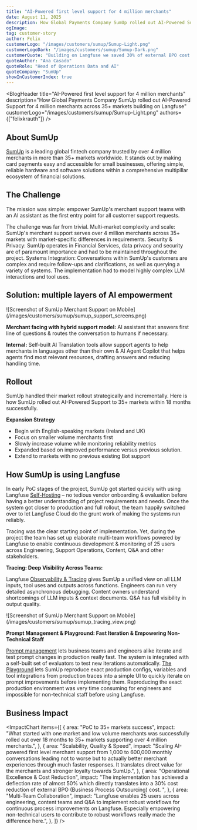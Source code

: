 ```yaml
---
title: "AI-Powered first level support for 4 million merchants"
date: August 11, 2025
description: How Global Payments Company SumUp rolled out AI-Powered Support for 4 million merchants across 35+ markets building on Langfuse
ogImage: 
tag: customer-story
author: Felix
customerLogo: "/images/customers/sumup/Sumup-Light.png"
customerLogoDark: "/images/customers/sumup/Sumup-Dark.png"
customerQuote: "Building on Langfuse we saved 30% of external BPO cost by deflecting 50% of support conversations to AI."
quoteAuthor: "Ana Casado"
quoteRole: "Head of Operations Data and AI"
quoteCompany: "SumUp"
showInCustomerIndex: true
---
```



<BlogHeader
  title="AI-Powered first level support for 4 million merchants"
  description="How Global Payments Company SumUp rolled out AI-Powered Support for 4 million merchants across 35+ markets building on Langfuse"
  customerLogo="/images/customers/sumup/Sumup-Light.png"
  authors={["felixkrauth"]}
/>

## About SumUp
[SumUp](https://www.sumup.com/en-gb/) is a leading global fintech company trusted by over 4 million merchants in more than 35+ markets worldwide. It stands out by making card payments easy and accessible for small businesses, offering simple, reliable hardware and software solutions within a comprehensive multipillar ecosystem of financial solutions.

## The Challenge
The mission was simple: empower SumUp's merchant support teams with an AI assistant as the first entry point for all customer support requests. 

The challenge was far from trivial. Multi-market complexity and scale: SumUp's merchant support serves over 4 million merchants across 35+ markets with market-specific differences in requirements. Security & Privacy: SumUp operates in Financial Services, data privacy and security are of paramount importance and had to be maintained throughout the project. Systems Integration: Conversations within SumUp's customers are complex and require follow-ups and clarifications, as well as querying a variety of systems. The implementation had to model highly complex LLM interactions and tool uses.

## Solution: multiple layers of AI empowerment
<Frame fullWidth>
  ![Screenshot of SumUp Merchant Support on Mobile](/images/customers/sumup/sumup_support_screens.png)
</Frame>

**Merchant facing with hybrid support model:** AI assistant that answers first line of questions & routes the conversation to humans if necessary.

**Internal:** Self-built AI Translation tools allow support agents to help merchants in languages other than their own & AI Agent Copilot that helps agents find most relevant resources, drafting answers and reducing handling time. 

## Rollout

SumUp handled their market rollout strategically and incrementally. Here is how SumUp rolled out AI-Powered Support to 35+ markets within 18 months successfully.

**Expansion Strategy**
* Begin with English-speaking markets (Ireland and UK)  
* Focus on smaller volume merchants first  
* Slowly increase volume while monitoring reliability metrics  
* Expanded based on improved performance versus previous solution.  
* Extend to markets with no previous existing Bot support

## How SumUp is using Langfuse

In early PoC stages of the project, SumUp got started quickly with using Langfuse [Self-Hosting](/self-hosting) – no tedious vendor onboarding & evaluation before having a better understanding of project requirements and needs. Once the system got closer to production and full rollout, the team happily switched over to let Langfuse Cloud do the grunt work of making the systems run reliably.

Tracing was the clear starting point of implementation. Yet, during the project the team has set up elaborate multi-team workflows powered by Langfuse to enable continuous development & monitoring of 25 users across Engineering, Support Operations, Content, Q\&A and other stakeholders.

<CustomerQuote
  quote="Projects like ours often start from an Engineering perspective. Langfuse gave us full observability and asynchronous debugging powers out of the box. If anyone builds an LLM application they should start with that."
  name="Luis Dreisbach"
  role="Senior Machine Learning Engineer"
  company="SumUp"
  image="/images/customers/sumup/luis-dreisbach.jpg"
/>

**Tracing: Deep Visibility Across Teams:** 

Langfuse [Observability & Tracing](/docs/observability/overview) gives SumUp a unified view on all LLM inputs, tool uses and outputs across functions. Engineers can run very detailed asynchronous debugging. Content owners understand shortcomings of LLM inputs & context documents. Q&A has full visibility in output quality.

<Frame fullWidth>
  ![Screenshot of SumUp Merchant Support on Mobile](/images/customers/sumup/sumup_tracing_view.png)
</Frame>

**Prompt Management & Playground: Fast Iteration & Empowering Non-Technical Staff**

[Prompt management](/docs/prompt-management/overview) lets business teams and engineers alike iterate and test prompt changes in production really fast. The system is integrated with a self-built set of evaluators to test new iterations automatically. [The Playground](/docs/prompt-management/playground) lets SumUp reproduce exact production configs, variables and tool integrations from production traces into a simple UI to quickly iterate on prompt improvements before implementing them. Reproducing the exact production environment was very time consuming for engineers and impossible for non-technical staff before using Langfuse.

## Business Impact

<CustomerQuote
  quote="Building on Langfuse we have achieved a 50% deflection rate of conversations that don't go to humans. That is 300,000 monthly merchant requests that no longer require human support – that’s 10,000 per day! Even though merchant numbers grow fast; we can focus our resources on more valuable challenges."
  name="Ana Casado"
  role="Head of Operations Data and AI"
  company="SumUp"
  image="/images/customers/sumup/ana-casado.jpg"
/>

<ImpactChart
  items={[
    {
      area: "PoC to 35+ markets success",
      impact: "What started with one market and low volume merchants was successfully rolled out over 18 months to 35+ markets supporting over 4 million merchants.",
    },
    {
      area: "Scalability, Quality & Speed",
      impact: "Scaling AI-powered first level merchant support from 1,000 to 600,000 monthly conversations leading not to worse but to actually better merchant experiences through much faster responses. It translates direct value for the merchants and stronger loyalty towards SumUp.",
    },
    {
      area: "Operational Excellence & Cost Reduction",
      impact:
        "The implementation has achieved a deflection rate of almost 50% which directly translates into a 30% cost reduction of external BPO (Business Process Outsourcing) cost. ",
    },
    {
      area: "Multi-Team Collaboration",
      impact:
        "Langfuse enables 25 users across engineering, content teams and Q&A to implement robust workflows for continuous process improvements on Langfuse. Especially empowering non-technical users to contribute to robust workflows really made the difference here.",
    },
  ]}
/>







